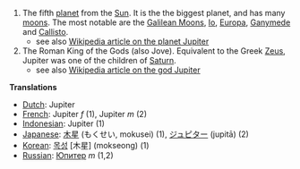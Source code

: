#The fifth [[planet]] from the [[Sun]].  It is the the biggest planet, and has many [[moon|moons]].  The most notable are the [[Galilean Moons]], [[Io]], [[Europa]], [[Ganymede]] and [[Callisto]].
#*see also [[en:Jupiter_(planet)| Wikipedia article on the planet Jupiter]]
#The Roman King of the Gods (also Jove).  Equivalent to the Greek [[Zeus]], Jupiter was one of the children of [[Saturn]].
#*see also [[en:Jupiter_(god)| Wikipedia article on the god Jupiter]]

'''Translations'''
*[[Dutch]]: Jupiter
*[[French]]: Jupiter ''f'' (1), Jupiter ''m'' (2)
*[[Indonesian]]: Jupiter (1)
*[[Japanese]]: [[木星]] (もくせい, mokusei) (1), [[ジュピター]] (jupitā) (2)
*[[Korean]]: [[목성]] [木星] (mokseong) (1)
*[[Russian]]: [[Юпитер]] ''m'' (1,2)